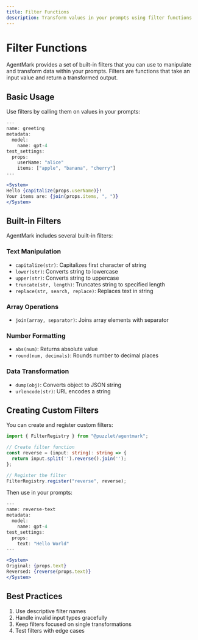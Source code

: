```yaml
---
title: Filter Functions
description: Transform values in your prompts using filter functions
---
```


# Filter Functions

AgentMark provides a set of built-in filters that you can use to manipulate and transform data within your prompts. Filters are functions that take an input value and return a transformed output.

## Basic Usage

Use filters by calling them on values in your prompts:

```jsx
---
name: greeting
metadata:
  model:
    name: gpt-4
test_settings:
  props:
    userName: "alice"
    items: ["apple", "banana", "cherry"]
---

<System>
Hello {capitalize(props.userName)}!
Your items are: {join(props.items, ", ")}
</System>
```

## Built-in Filters

AgentMark includes several built-in filters:

### Text Manipulation
- `capitalize(str)`: Capitalizes first character of string
- `lower(str)`: Converts string to lowercase
- `upper(str)`: Converts string to uppercase
- `truncate(str, length)`: Truncates string to specified length
- `replace(str, search, replace)`: Replaces text in string

### Array Operations
- `join(array, separator)`: Joins array elements with separator

### Number Formatting
- `abs(num)`: Returns absolute value
- `round(num, decimals)`: Rounds number to decimal places

### Data Transformation
- `dump(obj)`: Converts object to JSON string
- `urlencode(str)`: URL encodes a string

## Creating Custom Filters

You can create and register custom filters:

```typescript
import { FilterRegistry } from "@puzzlet/agentmark";

// Create filter function
const reverse = (input: string): string => {
  return input.split('').reverse().join('');
};

// Register the filter
FilterRegistry.register("reverse", reverse);
```

Then use in your prompts:

```jsx
---
name: reverse-text
metadata:
  model:
    name: gpt-4
test_settings:
  props:
    text: "Hello World"
---

<System>
Original: {props.text}
Reversed: {reverse(props.text)}
</System>
```

## Best Practices

1. Use descriptive filter names
2. Handle invalid input types gracefully
3. Keep filters focused on single transformations
4. Test filters with edge cases
